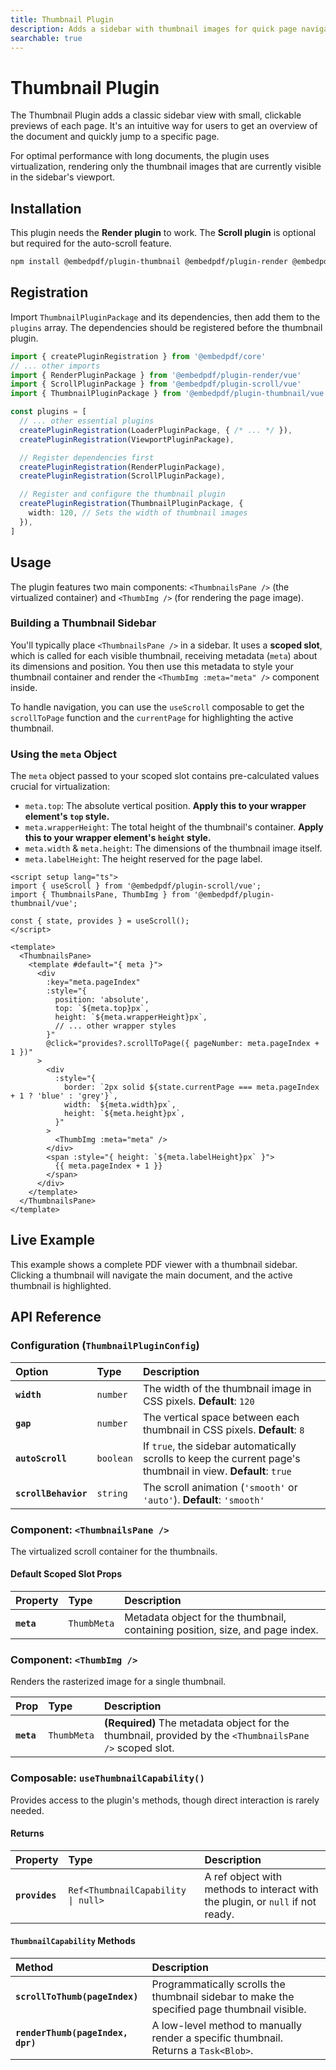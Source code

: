 ```yaml
---
title: Thumbnail Plugin
description: Adds a sidebar with thumbnail images for quick page navigation in Vue, with built-in virtualization for high performance.
searchable: true
---
```


# Thumbnail Plugin

The Thumbnail Plugin adds a classic sidebar view with small, clickable previews of each page. It's an intuitive way for users to get an overview of the document and quickly jump to a specific page.

For optimal performance with long documents, the plugin uses virtualization, rendering only the thumbnail images that are currently visible in the sidebar's viewport.

## Installation

This plugin needs the **Render plugin** to work. The **Scroll plugin** is optional but required for the auto-scroll feature.

```sh npm2yarn
npm install @embedpdf/plugin-thumbnail @embedpdf/plugin-render @embedpdf/plugin-scroll
````

## Registration

Import `ThumbnailPluginPackage` and its dependencies, then add them to the `plugins` array. The dependencies should be registered before the thumbnail plugin.

```typescript {5, 17-19}
import { createPluginRegistration } from '@embedpdf/core'
// ... other imports
import { RenderPluginPackage } from '@embedpdf/plugin-render/vue'
import { ScrollPluginPackage } from '@embedpdf/plugin-scroll/vue'
import { ThumbnailPluginPackage } from '@embedpdf/plugin-thumbnail/vue'

const plugins = [
  // ... other essential plugins
  createPluginRegistration(LoaderPluginPackage, { /* ... */ }),
  createPluginRegistration(ViewportPluginPackage),

  // Register dependencies first
  createPluginRegistration(RenderPluginPackage),
  createPluginRegistration(ScrollPluginPackage),

  // Register and configure the thumbnail plugin
  createPluginRegistration(ThumbnailPluginPackage, {
    width: 120, // Sets the width of thumbnail images
  }),
]
```

## Usage

The plugin features two main components: `<ThumbnailsPane />` (the virtualized container) and `<ThumbImg />` (for rendering the page image).

### Building a Thumbnail Sidebar

You'll typically place `<ThumbnailsPane />` in a sidebar. It uses a **scoped slot**, which is called for each visible thumbnail, receiving metadata (`meta`) about its dimensions and position. You then use this metadata to style your thumbnail container and render the `<ThumbImg :meta="meta" />` component inside.

To handle navigation, you can use the `useScroll` composable to get the `scrollToPage` function and the `currentPage` for highlighting the active thumbnail.

### Using the `meta` Object

The `meta` object passed to your scoped slot contains pre-calculated values crucial for virtualization:

  - `meta.top`: The absolute vertical position. **Apply this to your wrapper element's `top` style.**
  - `meta.wrapperHeight`: The total height of the thumbnail's container. **Apply this to your wrapper element's `height` style.**
  - `meta.width` & `meta.height`: The dimensions of the thumbnail image itself.
  - `meta.labelHeight`: The height reserved for the page label.

```vue
<script setup lang="ts">
import { useScroll } from '@embedpdf/plugin-scroll/vue';
import { ThumbnailsPane, ThumbImg } from '@embedpdf/plugin-thumbnail/vue';

const { state, provides } = useScroll();
</script>

<template>
  <ThumbnailsPane>
    <template #default="{ meta }">
      <div
        :key="meta.pageIndex"
        :style="{
          position: 'absolute',
          top: `${meta.top}px`,
          height: `${meta.wrapperHeight}px`,
          // ... other wrapper styles
        }"
        @click="provides?.scrollToPage({ pageNumber: meta.pageIndex + 1 })"
      >
        <div 
          :style="{ 
            border: `2px solid ${state.currentPage === meta.pageIndex + 1 ? 'blue' : 'grey'}`,
            width: `${meta.width}px`,
            height: `${meta.height}px`,
          }"
        >
          <ThumbImg :meta="meta" />
        </div>
        <span :style="{ height: `${meta.labelHeight}px` }">
          {{ meta.pageIndex + 1 }}
        </span>
      </div>
    </template>
  </ThumbnailsPane>
</template>
```

## Live Example

This example shows a complete PDF viewer with a thumbnail sidebar. Clicking a thumbnail will navigate the main document, and the active thumbnail is highlighted.


<ThumbnailExample />

## API Reference

### Configuration (`ThumbnailPluginConfig`)

| Option | Type | Description |
| :--- | :--- | :--- |
| **`width`** | `number` | The width of the thumbnail image in CSS pixels. **Default**: `120` |
| **`gap`** | `number` | The vertical space between each thumbnail in CSS pixels. **Default**: `8` |
| **`autoScroll`** | `boolean` | If `true`, the sidebar automatically scrolls to keep the current page's thumbnail in view. **Default**: `true` |
| **`scrollBehavior`**| `string` | The scroll animation (`'smooth'` or `'auto'`). **Default**: `'smooth'` |

### Component: `<ThumbnailsPane />`

The virtualized scroll container for the thumbnails.

#### Default Scoped Slot Props

| Property | Type | Description |
| :--- | :--- | :--- |
| **`meta`** | `ThumbMeta` | Metadata object for the thumbnail, containing position, size, and page index. |

### Component: `<ThumbImg />`

Renders the rasterized image for a single thumbnail.

| Prop | Type | Description |
| :--- | :--- | :--- |
| **`meta`** | `ThumbMeta` | **(Required)** The metadata object for the thumbnail, provided by the `<ThumbnailsPane />` scoped slot. |

### Composable: `useThumbnailCapability()`

Provides access to the plugin's methods, though direct interaction is rarely needed.

#### Returns

| Property | Type | Description |
| :--- | :--- | :--- |
| **`provides`**| `Ref<ThumbnailCapability \| null>` | A ref object with methods to interact with the plugin, or `null` if not ready. |

#### `ThumbnailCapability` Methods

| Method | Description |
| :--- | :--- |
| **`scrollToThumb(pageIndex)`** | Programmatically scrolls the thumbnail sidebar to make the specified page thumbnail visible. |
| **`renderThumb(pageIndex, dpr)`**| A low-level method to manually render a specific thumbnail. Returns a `Task<Blob>`. |